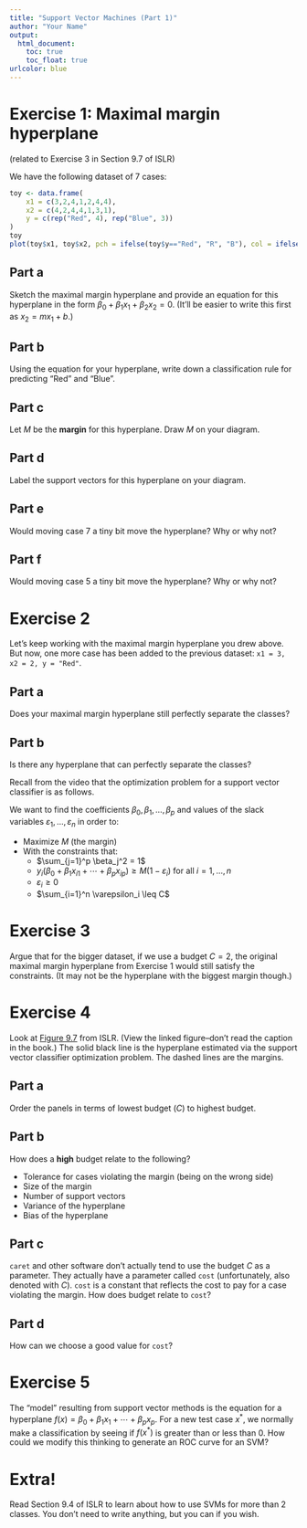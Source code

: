```yaml
---
title: "Support Vector Machines (Part 1)"
author: "Your Name"
output: 
  html_document:
    toc: true
    toc_float: true
urlcolor: blue
---
```


# Exercise 1: Maximal margin hyperplane

(related to Exercise 3 in Section 9.7 of ISLR)

We have the following dataset of 7 cases:

```r
toy <- data.frame(
    x1 = c(3,2,4,1,2,4,4),
    x2 = c(4,2,4,4,1,3,1),
    y = c(rep("Red", 4), rep("Blue", 3))
)
toy
plot(toy$x1, toy$x2, pch = ifelse(toy$y=="Red", "R", "B"), col = ifelse(toy$y=="Red", "firebrick", "dodgerblue"), cex = 1.5, xlab = "x1", ylab = "x2")
```

## Part a

Sketch the maximal margin hyperplane and provide an equation for this hyperplane in the form $\beta_0 + \beta_1 x_1 + \beta_2 x_2 = 0$. (It'll be easier to write this first as $x_2 = mx_1 + b$.)

## Part b

Using the equation for your hyperplane, write down a classification rule for predicting "Red" and "Blue".

## Part c

Let $M$ be the **margin** for this hyperplane. Draw $M$ on your diagram.

## Part d

Label the support vectors for this hyperplane on your diagram.

## Part e

Would moving case 7 a tiny bit move the hyperplane? Why or why not?

## Part f

Would moving case 5 a tiny bit move the hyperplane? Why or why not?





# Exercise 2

Let's keep working with the maximal margin hyperplane you drew above. But now, one more case has been added to the previous dataset: `x1 = 3, x2 = 2, y = "Red"`.

## Part a

Does your maximal margin hyperplane still perfectly separate the classes?

## Part b

Is there any hyperplane that can perfectly separate the classes?





Recall from the video that the optimization problem for a support vector classifier is as follows.

We want to find the coefficients $\beta_0, \beta_1, \ldots, \beta_p$ and values of the slack variables $\varepsilon_1, \ldots, \varepsilon_n$ in order to:

- Maximize $M$ (the margin)
- With the constraints that:
    - $\sum_{j=1}^p \beta_j^2 = 1$
    - $y_i(\beta_0 + \beta_1 x_{i1} + \cdots + \beta_p x_{ip}) \geq M(1-\varepsilon_i)$ for all $i = 1,\ldots,n$
    - $\varepsilon_i \geq 0$
    - $\sum_{i=1}^n \varepsilon_i \leq C$






# Exercise 3

Argue that for the bigger dataset, if we use a budget $C = 2$, the original maximal margin hyperplane from Exercise 1 would still satisfy the constraints. (It may not be the hyperplane with the biggest margin though.)






# Exercise 4

Look at [Figure 9.7](http://www-bcf.usc.edu/~gareth/ISL/Chapter9/9.7.pdf) from ISLR. (View the linked figure--don't read the caption in the book.) The solid black line is the hyperplane estimated via the support vector classifier optimization problem. The dashed lines are the margins.


## Part a

Order the panels in terms of lowest budget ($C$) to highest budget.

## Part b

How does a **high** budget relate to the following?

- Tolerance for cases violating the margin (being on the wrong side)
- Size of the margin
- Number of support vectors
- Variance of the hyperplane
- Bias of the hyperplane

## Part c

`caret` and other software don't actually tend to use the budget $C$ as a parameter. They actually have a parameter called `cost` (unfortunately, also denoted with $C$). `cost` is a constant that reflects the cost to pay for a case violating the margin. How does budget relate to `cost`?


## Part d

How can we choose a good value for `cost`? 






# Exercise 5

The "model" resulting from support vector methods is the equation for a hyperplane $f(x) = \beta_0 + \beta_1 x_1 + \cdots + \beta_p x_p$. For a new test case $x^*$, we normally make a classification by seeing if $f(x^*)$ is greater than or less than 0. How could we modify this thinking to generate an ROC curve for an SVM?






# Extra!

Read Section 9.4 of ISLR to learn about how to use SVMs for more than 2 classes. You don't need to write anything, but you can if you wish.




